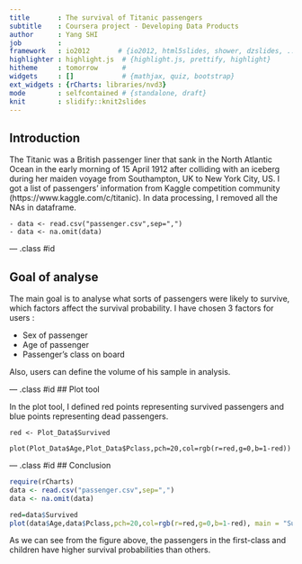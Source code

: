 ```yaml
---
title       : The survival of Titanic passengers
subtitle    : Coursera project - Developing Data Products
author      : Yang SHI
job         : 
framework   : io2012       # {io2012, html5slides, shower, dzslides, ...}
highlighter : highlight.js  # {highlight.js, prettify, highlight}
hitheme     : tomorrow      # 
widgets     : []            # {mathjax, quiz, bootstrap}
ext_widgets : {rCharts: libraries/nvd3}
mode        : selfcontained # {standalone, draft}
knit        : slidify::knit2slides
---
```


## Introduction

The Titanic was a British passenger liner that sank in the North Atlantic Ocean in the early morning of 15 April 1912 after colliding with an iceberg during her maiden voyage from Southampton, UK to New York City, US. I got a list of passengers' information from Kaggle competition community (https://www.kaggle.com/c/titanic). In data processing, I removed all the NAs in dataframe.

```
- data <- read.csv("passenger.csv",sep=",")
- data <- na.omit(data)
```


--- .class #id 

## Goal of analyse

The main goal is to analyse what sorts of passengers were likely to survive, which factors affect the survival probability. I have chosen 3 factors for users :

- Sex of passenger
- Age of passenger
- Passenger's class on board

Also, users can define the volume of his sample in analysis. 

--- .class #id 
## Plot tool

In the plot tool, I defined red points representing survived passengers and blue points representing dead passengers.
```
red <- Plot_Data$Survived

plot(Plot_Data$Age,Plot_Data$Pclass,pch=20,col=rgb(r=red,g=0,b=1-red))

```

--- .class #id 
## Conclusion


```r
require(rCharts)
data <- read.csv("passenger.csv",sep=",")
data <- na.omit(data)

red=data$Survived
plot(data$Age,data$Pclass,pch=20,col=rgb(r=red,g=0,b=1-red), main = "Survived (red) and dead (blue) passengers", ylab = "Passenger's class on board", xlab = "Age of passenger")
```
As we can see from the figure above, the passengers in the first-class and children have higher survival probabilities than others.




